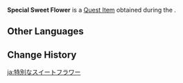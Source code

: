 {{Item Infobox
|id           = 101923
|image        = Item Sweet Flower.png
|type         = Quest Items
|description  = Sweet Flower needed for making Angler Kayvan's special bait. For some reason, Sweet Flowers of this kind hold some appeal for monsters such that they would willingly collect them...
|source1      = [[The Hook's Unexpected Adventure]]
|quest        = The Hook's Unexpected Adventure
|related_type = Variant
|related_item = Sweet Flower
}}
'''Special Sweet Flower''' is a [[Quest Item]] obtained during the {{Quest|The Hook's Unexpected Adventure}}.

==Other Languages==
{{Other Languages
|default_hidden = 1
|en      = Special Sweet Flower
|zhs     = 特别的甜甜花
|zhs_rm  = Tèbié de Tiántián-huā
|zht     = 特別的甜甜花
|zht_rm  = Tèbié de Tiántián-huā
|ja      = 特別なスイートフラワー
|ja_rm   = Tokubetsu-na Suiito Furawaa
|ko      = 특별한 달콤달콤꽃
|ko_rm   = Teukppyeolhan Dalkomdalkomkkot
|es      = Flor dulce especial
|fr      = Fleur sucrante spéciale
|ru      = Особый цветок-сахарок
|th      = Sweet Flower พิเศษ
|th_rm   = Sweet Flower Phi-set
|vi      = Hoa Ngọt Đặc Biệt
|de      = Besondere Zuckerblume
|id      = Sweet Flower Khusus
|pt      = Flor Doce Especial
|tr      = Özel Tatlı Çiçek
|it      = Fiordolce speciale
}}

==Change History==
{{Change History|3.0}}

[[ja:特別なスイートフラワー]]